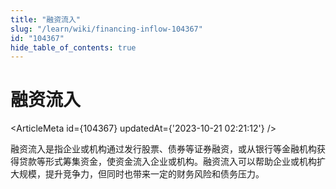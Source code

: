 ```yaml
---
title: "融资流入"
slug: "/learn/wiki/financing-inflow-104367"
id: "104367"
hide_table_of_contents: true
---
```



# 融资流入

<ArticleMeta id={104367} updatedAt={'2023-10-21 02:21:12'} />
<div className='border-solid border-b border-t-0 my-4 border-[var(--ifm-color-gray-300)]' />

融资流入是指企业或机构通过发行股票、债券等证券融资，或从银行等金融机构获得贷款等形式筹集资金，使资金流入企业或机构。融资流入可以帮助企业或机构扩大规模，提升竞争力，但同时也带来一定的财务风险和债务压力。
